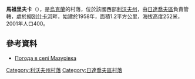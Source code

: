 {{coord|49|16|30|N|24|12|52|E|scale:100000|display=title}}

'''馬祖里夫卡'''（{{lang-uk|Мазурівка}}），是[[烏克蘭|烏克蘭]]的村落，位於該國西部[[利沃夫州|利沃夫州]]，由[[日達喬夫區|日達喬夫區]]負責管轄，處於[[柳別什卡河_(德涅斯特河支流)|柳別什卡河]]畔，始建於1958年，面積1.2平方公里，海拔高度252米，2001年人口400。

==參考資料==
* [http://weather.in.ua/ua/l'vovskaja/14290 Погода в селі Мазурівка] {{Wayback|url=http://weather.in.ua/ua/l%27vovskaja/14290 |date=20111221151207 }}

{{DEFAULTSORT:Мазурівка}}
[[Category:利沃夫州村落|Category:利沃夫州村落]]
[[Category:日達喬夫區村落|Category:日達喬夫區村落]]


{{Lviv-geo-stub}}